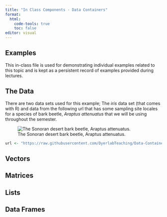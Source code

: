 ```yaml
---
title: "In Class Components - Data Containers"
format: 
  html:
    code-tools: true
    toc: false
editor: visual
---
```


## Examples

This in-class file is used for demonstrating individual examples related to this topic and is kept as a persistent record of examples provided during lectures.

## The Data

There are two data sets used for this example; The *iris* data set (that comes with R) and data from the following url that has some sampling site locales for a species of bark beetle, *Araptus attenuatus* that we will be using throughout the semester.

![The Sonoran desert bark beetle, Araptus attenuatus.](media/beetles.png){#fig-araptus}

```r
url <- "https://raw.githubusercontent.com/DyerlabTeaching/Data-Containers/main/data/arapat.csv"
```

## Vectors

## Matrices

## Lists

## Data Frames
